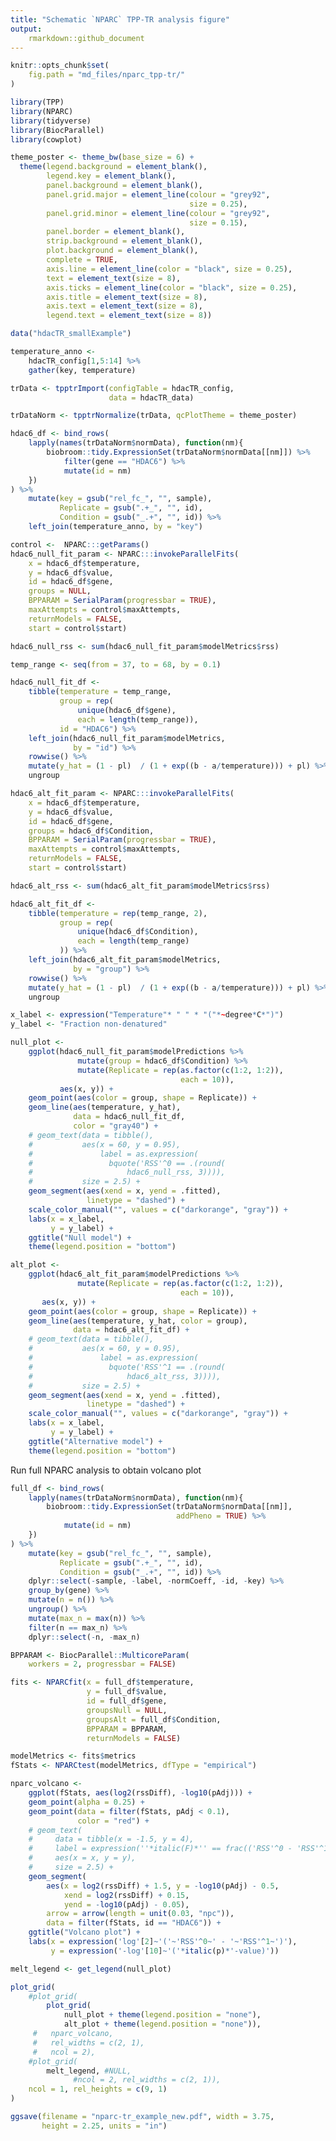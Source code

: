```yaml
---
title: "Schematic `NPARC` TPP-TR analysis figure"
output:
    rmarkdown::github_document
---
```

    
```r
knitr::opts_chunk$set(
    fig.path = "md_files/nparc_tpp-tr/"
)
```

```r
library(TPP)
library(NPARC)
library(tidyverse)
library(BiocParallel)
library(cowplot)

theme_poster <- theme_bw(base_size = 6) +
  theme(legend.background = element_blank(), 
        legend.key = element_blank(), 
        panel.background = element_blank(), 
        panel.grid.major = element_line(colour = "grey92", 
                                        size = 0.25),
        panel.grid.minor = element_line(colour = "grey92", 
                                        size = 0.15),
        panel.border = element_blank(), 
        strip.background = element_blank(), 
        plot.background = element_blank(), 
        complete = TRUE,
        axis.line = element_line(color = "black", size = 0.25),
        text = element_text(size = 8),
        axis.ticks = element_line(color = "black", size = 0.25),
        axis.title = element_text(size = 8),
        axis.text = element_text(size = 8),
        legend.text = element_text(size = 8))
```

```r
data("hdacTR_smallExample")

temperature_anno <- 
    hdacTR_config[1,5:14] %>% 
    gather(key, temperature)

trData <- tpptrImport(configTable = hdacTR_config, 
                      data = hdacTR_data)

trDataNorm <- tpptrNormalize(trData, qcPlotTheme = theme_poster)

hdac6_df <- bind_rows(
    lapply(names(trDataNorm$normData), function(nm){
        biobroom::tidy.ExpressionSet(trDataNorm$normData[[nm]]) %>% 
            filter(gene == "HDAC6") %>% 
            mutate(id = nm)
    })
) %>% 
    mutate(key = gsub("rel_fc_", "", sample),
           Replicate = gsub(".+_", "", id),
           Condition = gsub("_.+", "", id)) %>% 
    left_join(temperature_anno, by = "key") 

control <-  NPARC:::getParams()
hdac6_null_fit_param <- NPARC:::invokeParallelFits(
    x = hdac6_df$temperature, 
    y = hdac6_df$value, 
    id = hdac6_df$gene, 
    groups = NULL,
    BPPARAM = SerialParam(progressbar = TRUE),
    maxAttempts = control$maxAttempts,
    returnModels = FALSE,
    start = control$start)

hdac6_null_rss <- sum(hdac6_null_fit_param$modelMetrics$rss)

temp_range <- seq(from = 37, to = 68, by = 0.1)

hdac6_null_fit_df <- 
    tibble(temperature = temp_range,
           group = rep(
               unique(hdac6_df$gene),
               each = length(temp_range)),
           id = "HDAC6") %>% 
    left_join(hdac6_null_fit_param$modelMetrics, 
              by = "id") %>% 
    rowwise() %>% 
    mutate(y_hat = (1 - pl)  / (1 + exp((b - a/temperature))) + pl) %>% 
    ungroup

hdac6_alt_fit_param <- NPARC:::invokeParallelFits(
    x = hdac6_df$temperature, 
    y = hdac6_df$value, 
    id = hdac6_df$gene, 
    groups = hdac6_df$Condition,
    BPPARAM = SerialParam(progressbar = TRUE),
    maxAttempts = control$maxAttempts,
    returnModels = FALSE,
    start = control$start)

hdac6_alt_rss <- sum(hdac6_alt_fit_param$modelMetrics$rss)

hdac6_alt_fit_df <- 
    tibble(temperature = rep(temp_range, 2),
           group = rep(
               unique(hdac6_df$Condition),
               each = length(temp_range)
           )) %>% 
    left_join(hdac6_alt_fit_param$modelMetrics, 
              by = "group") %>% 
    rowwise() %>% 
    mutate(y_hat = (1 - pl)  / (1 + exp((b - a/temperature))) + pl) %>% 
    ungroup

x_label <- expression("Temperature"* " " * "("*~degree*C*")")
y_label <- "Fraction non-denatured"

null_plot <- 
    ggplot(hdac6_null_fit_param$modelPredictions %>% 
               mutate(group = hdac6_df$Condition) %>% 
               mutate(Replicate = rep(as.factor(c(1:2, 1:2)), 
                                      each = 10)), 
           aes(x, y)) +
    geom_point(aes(color = group, shape = Replicate)) +
    geom_line(aes(temperature, y_hat), 
              data = hdac6_null_fit_df,
              color = "gray40") +
    # geom_text(data = tibble(),
    #           aes(x = 60, y = 0.95),
    #               label = as.expression(
    #                 bquote('RSS'^0 == .(round(
    #                     hdac6_null_rss, 3)))),
    #           size = 2.5) +
    geom_segment(aes(xend = x, yend = .fitted), 
                 linetype = "dashed") +
    scale_color_manual("", values = c("darkorange", "gray")) +
    labs(x = x_label,
         y = y_label) +
    ggtitle("Null model") +
    theme(legend.position = "bottom")

alt_plot <- 
    ggplot(hdac6_alt_fit_param$modelPredictions %>% 
               mutate(Replicate = rep(as.factor(c(1:2, 1:2)), 
                                      each = 10)), 
       aes(x, y)) +
    geom_point(aes(color = group, shape = Replicate)) +
    geom_line(aes(temperature, y_hat, color = group), 
              data = hdac6_alt_fit_df) +
    # geom_text(data = tibble(),
    #           aes(x = 60, y = 0.95),
    #               label = as.expression(
    #                 bquote('RSS'^1 == .(round(
    #                     hdac6_alt_rss, 3)))),
    #           size = 2.5) +
    geom_segment(aes(xend = x, yend = .fitted), 
                 linetype = "dashed") +
    scale_color_manual("", values = c("darkorange", "gray")) +
    labs(x = x_label,
         y = y_label) +
    ggtitle("Alternative model") +
    theme(legend.position = "bottom")

```

Run full NPARC analysis to obtain volcano plot

```r
full_df <- bind_rows(
    lapply(names(trDataNorm$normData), function(nm){
        biobroom::tidy.ExpressionSet(trDataNorm$normData[[nm]],
                                     addPheno = TRUE) %>% 
            mutate(id = nm)
    })
) %>% 
    mutate(key = gsub("rel_fc_", "", sample),
           Replicate = gsub(".+_", "", id),
           Condition = gsub("_.+", "", id)) %>% 
    dplyr::select(-sample, -label, -normCoeff, -id, -key) %>% 
    group_by(gene) %>%
    mutate(n = n()) %>%
    ungroup() %>%
    mutate(max_n = max(n)) %>% 
    filter(n == max_n) %>%
    dplyr::select(-n, -max_n)

BPPARAM <- BiocParallel::MulticoreParam(
    workers = 2, progressbar = FALSE)

fits <- NPARCfit(x = full_df$temperature, 
                 y = full_df$value, 
                 id = full_df$gene, 
                 groupsNull = NULL, 
                 groupsAlt = full_df$Condition, 
                 BPPARAM = BPPARAM,
                 returnModels = FALSE)

modelMetrics <- fits$metrics 
fStats <- NPARCtest(modelMetrics, dfType = "empirical")

nparc_volcano <- 
    ggplot(fStats, aes(log2(rssDiff), -log10(pAdj))) +
    geom_point(alpha = 0.25) +
    geom_point(data = filter(fStats, pAdj < 0.1),
               color = "red") +
    # geom_text(
    #     data = tibble(x = -1.5, y = 4),
    #     label = expression(''*italic(F)*'' == frac(('RSS'^0 - 'RSS'^1) * d[2], ('RSS'^1) * d[1])),
    #     aes(x = x, y = y),
    #     size = 2.5) +
    geom_segment(
        aes(x = log2(rssDiff) + 1.5, y = -log10(pAdj) - 0.5,
            xend = log2(rssDiff) + 0.15, 
            yend = -log10(pAdj) - 0.05),
        arrow = arrow(length = unit(0.03, "npc")),
        data = filter(fStats, id == "HDAC6")) +
    ggtitle("Volcano plot") +
    labs(x = expression('log'[2]~'('~'RSS'^0~' - '~'RSS'^1~')'),
         y = expression('-log'[10]~'('*italic(p)*'-value)'))
```

```r
melt_legend <- get_legend(null_plot)

plot_grid(
    #plot_grid(
        plot_grid(
            null_plot + theme(legend.position = "none"), 
            alt_plot + theme(legend.position = "none")), 
     #   nparc_volcano,
     #   rel_widths = c(2, 1),
     #   ncol = 2),
    #plot_grid(
        melt_legend, #NULL, 
              #ncol = 2, rel_widths = c(2, 1)),
    ncol = 1, rel_heights = c(9, 1)
)

ggsave(filename = "nparc-tr_example_new.pdf", width = 3.75, 
       height = 2.25, units = "in")
```

